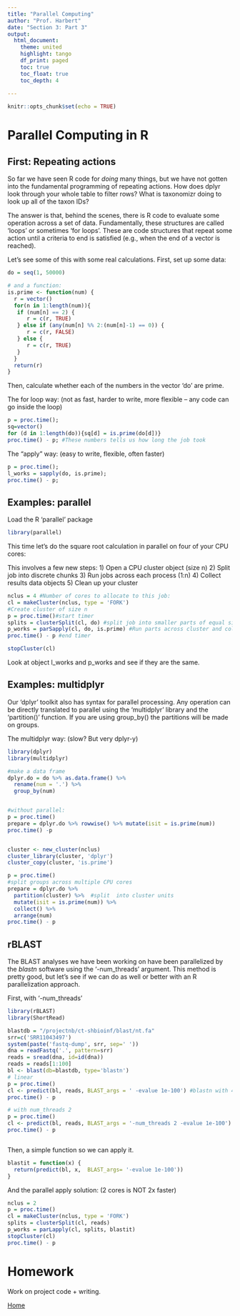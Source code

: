 ```yaml
---
title: "Parallel Computing"
author: "Prof. Harbert"
date: "Section 3: Part 3"
output: 
  html_document:
    theme: united
    highlight: tango
    df_print: paged
    toc: true
    toc_float: true
    toc_depth: 4
  
---
```



```r
knitr::opts_chunk$set(echo = TRUE)
```

# Parallel Computing in R {.tabset .tabset-fade .tabset-pills}

## First: Repeating actions

So far we have seen R code for *doing* many things, but we have not gotten into the fundamental programming of repeating actions. How does dplyr look through your whole table to filter rows? What is taxonomizr doing to look up all of the taxon IDs?

The answer is that, behind the scenes, there is R code to evaluate some operation across a set of data. Fundamentally, these structures are called 'loops' or sometimes 'for loops'. These are code structures that repeat some action until a criteria to end is satisfied (e.g., when the end of a vector is reached).

Let's see some of this with some real calculations. First, set up some data:

```r
do = seq(1, 50000)

# and a function:
is.prime <- function(num) {
  r = vector()
  for(n in 1:length(num)){
   if (num[n] == 2) {
      r = c(r, TRUE)
   } else if (any(num[n] %% 2:(num[n]-1) == 0)) {
      r = c(r, FALSE)
   } else { 
      r = c(r, TRUE)
   }
  }
  return(r)
}
```


Then, calculate whether each of the numbers in the vector 'do' are prime. 

The for loop way: (not as fast, harder to write, more flexible -- any code can go inside the loop)

```r
p = proc.time();
sq=vector()
for (d in 1:length(do)){sq[d] = is.prime(do[d])}
proc.time() - p; #These numbers tells us how long the job took

```

The "apply" way: (easy to write, flexible, often faster)

```r
p = proc.time();
l_works = sapply(do, is.prime);
proc.time() - p; 
```

## Examples: parallel

Load the R 'parallel' package

```r
library(parallel)
```

This time let's do the square root calculation in parallel on four of your CPU cores:

This involves a few new steps:
1) Open a CPU cluster object (size n)
2) Split job into discrete chunks
3) Run jobs across each process (1:n)
4) Collect results data objects
5) Clean up your cluster


```r
nclus = 4 #Number of cores to allocate to this job:
cl = makeCluster(nclus, type = 'FORK')
#Create cluster of size n
p = proc.time()#start timer
splits = clusterSplit(cl, do) #split job into smaller parts of equal size
p_works = parSapply(cl, do, is.prime) #Run parts across cluster and collect results
proc.time() - p #end timer

stopCluster(cl)
```

Look at object l_works and p_works and see if they are the same.

## Examples: multidplyr

Our 'dplyr' toolkit also has syntax for parallel processing. Any operation can be directly translated to parallel using the 'multidplyr' library and the 'partition()' function. If you are using group_by() the partitions will be made on groups.

The multidplyr way: (slow? But very dplyr-y)

```R
library(dplyr)
library(multidplyr)

#make a data frame
dplyr.do = do %>% as.data.frame() %>%
  rename(num = '.') %>% 
  group_by(num)


#without parallel:
p = proc.time()
prepare = dplyr.do %>% rowwise() %>% mutate(isit = is.prime(num))
proc.time() -p


cluster <- new_cluster(nclus)
cluster_library(cluster, 'dplyr')
cluster_copy(cluster, 'is.prime')

p = proc.time()
#split groups across multiple CPU cores
prepare = dplyr.do %>%
  partition(cluster) %>%  #split  into cluster units
  mutate(isit = is.prime(num)) %>%
  collect() %>%
  arrange(num)
proc.time() - p
```



## rBLAST

The BLAST analyses we have been working on have been parallelized by the *blastn* software using the '-num_threads' argument. This method is pretty good, but let's see if we can do as well or better with an R parallelization approach.

First, with '-num_threads'

```r
library(rBLAST)
library(ShortRead)
```

```r

blastdb = "/projectnb/ct-shbioinf/blast/nt.fa"
srr=c('SRR11043497')
system(paste('fastq-dump', srr, sep=' '))
dna = readFastq('.', pattern=srr)
reads = sread(dna, id=id(dna))
reads = reads[1:100]
bl <- blast(db=blastdb, type='blastn')
# linear
p = proc.time()
cl <- predict(bl, reads, BLAST_args = ' -evalue 1e-100') #blastn with 4 threads
proc.time() - p

# with num_threads 2
p = proc.time()
cl <- predict(bl, reads, BLAST_args = '-num_threads 2 -evalue 1e-100') #blastn with 4 threads
proc.time() - p



```

Then, a simple function so we can apply it.

```r
blastit = function(x) {
  return(predict(bl, x,  BLAST_args= '-evalue 1e-100'))
}
```

And the parallel apply solution: (2 cores is NOT 2x faster)

```r
nclus = 2
p = proc.time()
cl = makeCluster(nclus, type = 'FORK')
splits = clusterSplit(cl, reads)
p_works = parLapply(cl, splits, blastit)
stopCluster(cl)
proc.time() - p
```


# Homework

Work on project code + writing.

[Home](https://bio332.devbioinformatics.org)